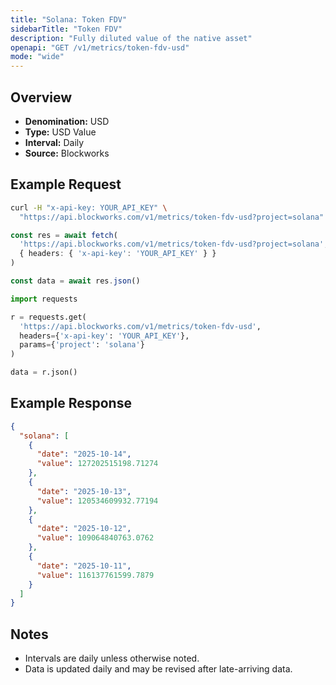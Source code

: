 ```yaml
---
title: "Solana: Token FDV"
sidebarTitle: "Token FDV"
description: "Fully diluted value of the native asset"
openapi: "GET /v1/metrics/token-fdv-usd"
mode: "wide"
---
```


## Overview

- **Denomination:** USD
- **Type:** USD Value
- **Interval:** Daily
- **Source:** Blockworks

## Example Request

<CodeGroup>

```bash cURL
curl -H "x-api-key: YOUR_API_KEY" \
  "https://api.blockworks.com/v1/metrics/token-fdv-usd?project=solana"
```

```typescript TypeScript
const res = await fetch(
  'https://api.blockworks.com/v1/metrics/token-fdv-usd?project=solana',
  { headers: { 'x-api-key': 'YOUR_API_KEY' } }
)

const data = await res.json()
```

```python Python
import requests

r = requests.get(
  'https://api.blockworks.com/v1/metrics/token-fdv-usd',
  headers={'x-api-key': 'YOUR_API_KEY'},
  params={'project': 'solana'}
)

data = r.json()
```

</CodeGroup>

## Example Response

```json
{
  "solana": [
    {
      "date": "2025-10-14",
      "value": 127202515198.71274
    },
    {
      "date": "2025-10-13",
      "value": 120534609932.77194
    },
    {
      "date": "2025-10-12",
      "value": 109064840763.0762
    },
    {
      "date": "2025-10-11",
      "value": 116137761599.7879
    }
  ]
}
```

## Notes
- Intervals are daily unless otherwise noted.
- Data is updated daily and may be revised after late-arriving data.